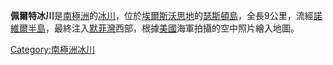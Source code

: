 {{orphan|time=2013-12-25T04:29:36+00:00}}
{{unreferenced|time=2013-12-25T04:29:36+00:00}}
{{coord|71|57|S|98|22|W|display=title}}

'''佩爾特冰川'''是[[南極洲|南極洲]]的[[冰川|冰川]]，位於[[埃爾斯沃思地|埃爾斯沃思地]]的[[瑟斯頓島|瑟斯頓島]]，全長9公里，流經[[諾維爾半島|諾維爾半島]]，最終注入[[默菲灣|默菲灣]]西部，根據[[美國|美國]]海軍拍攝的空中照片繪入地圖。

{{Antarctica-geo-stub}}
[[Category:南極洲冰川|Category:南極洲冰川]]